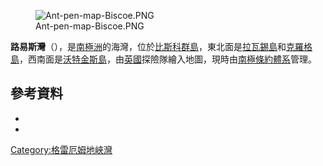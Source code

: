 [[Image:Ant-pen-map-Biscoe.PNG|thumb]]

{{coord|66|20|S|67|0|W|source:GNIS|display=title}}

'''路易斯灣'''（{{lang-en|Lewis Sound}}），是[[南極洲|南極洲]]的海灣，位於[[比斯科群島|比斯科群島]]，東北面是[[拉瓦錫島|拉瓦錫島]]和[[克羅格島|克羅格島]]，西南面是[[沃特金斯島|沃特金斯島]]，由[[英國|英國]]探險隊繪入地圖，現時由[[南極條約體系|南極條約體系]]管理。

==參考資料==
*{{cite gnis | type = antarid | id = 8787| name = Lewis Sound | accessdate = 2013-06-13}}
*{{usgs-gazetteer|id=8787}}

{{DEFAULTSORT:Lewis Sound}}
[[Category:格雷厄姆地峽灣|Category:格雷厄姆地峽灣]]


{{Biscoes-geo-stub}}